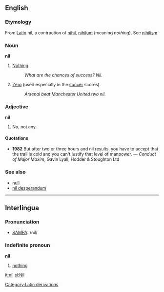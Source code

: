 ==English==
===Etymology===
From [[w:Latin|Latin]][[Category:Latin derivations]] nil, a contraction of [[nihil]], [[nihilum]] (meaning ''nothing''). See [[nihilism]].
===Noun===
'''nil'''

#[[Nothing]].
#:''What are the chances of success?  Nil.''
#[[Zero]] (used especially in the [[soccer]] scores).
#:''Arsenal beat Manchester United two nil.''

===Adjective===
'''nil'''

#No, not any.

====Quotations====
*'''1982''' But after two or three hours and nil results, you have to accept that the trail is cold and you can't justify that level of manpower. &mdash; ''Conduct of Major Maxim'', Gavin Lyall, Hodder & Stoughton Ltd

===See also===
*[[null]]
*[[nil desperandum]]

----
==Interlingua==
===Pronunciation===
*[[SAMPA]]: /nil/

===Indefinite pronoun===
'''nil'''

#[[nothing]]
[[it:nil]]
[[sl:Nil]]